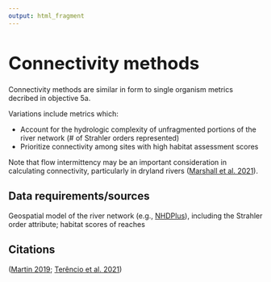 ```yaml
---
output: html_fragment
---
```


<style type="text/css">
  h1{
  font-size: 2.5em;
}
</style>

# Connectivity methods
Connectivity methods are similar in form to single organism metrics decribed in objective 5a. 

Variations include metrics which: 

* Account for the hydrologic complexity of unfragmented portions of the river network (# of Strahler orders represented)
* Prioritize connectivity among sites with high habitat assessment scores

Note that flow intermittency may be an important consideration in calculating connectivity, particularly in dryland rivers ([Marshall et al. 2021](https://doi.org/10.3389/fenvs.2021.671556)).

## Data requirements/sources
Geospatial model of the river network (e.g., [NHDPlus](https://www.usgs.gov/national-hydrography/nhdplus-high-resolutio)), including the Strahler order attribute; habitat scores of reaches 

## Citations
([Martin 2019](https://maps.freshwaternetwork.org/chesapeake/plugins/barrier-prioritization-proto2/images/ChesapeakeFishPassagePrioritization_Report.pdf); [Terêncio et al. 2021](https://doi.org/10.1016/j.scitotenv.2020.144768))